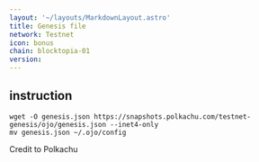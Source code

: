 ```yaml
---
layout: '~/layouts/MarkdownLayout.astro'
title: Genesis file
network: Testnet
icon: bonus
chain: blocktopia-01
version: 
---
```

## instruction

```
wget -O genesis.json https://snapshots.polkachu.com/testnet-genesis/ojo/genesis.json --inet4-only
mv genesis.json ~/.ojo/config
```
Credit to Polkachu